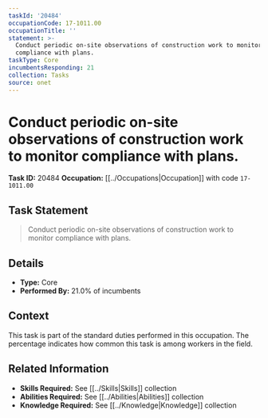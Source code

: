 ```yaml
---
taskId: '20484'
occupationCode: 17-1011.00
occupationTitle: ''
statement: >-
  Conduct periodic on-site observations of construction work to monitor
  compliance with plans.
taskType: Core
incumbentsResponding: 21
collection: Tasks
source: onet
---
```

# Conduct periodic on-site observations of construction work to monitor compliance with plans.

**Task ID:** 20484
**Occupation:** [[../Occupations|Occupation]] with code `17-1011.00`

## Task Statement

> Conduct periodic on-site observations of construction work to monitor compliance with plans.

## Details

- **Type:** Core
- **Performed By:** 21.0% of incumbents

## Context

This task is part of the standard duties performed in this occupation. The percentage indicates how common this task is among workers in the field.

## Related Information

- **Skills Required:** See [[../Skills|Skills]] collection
- **Abilities Required:** See [[../Abilities|Abilities]] collection
- **Knowledge Required:** See [[../Knowledge|Knowledge]] collection
